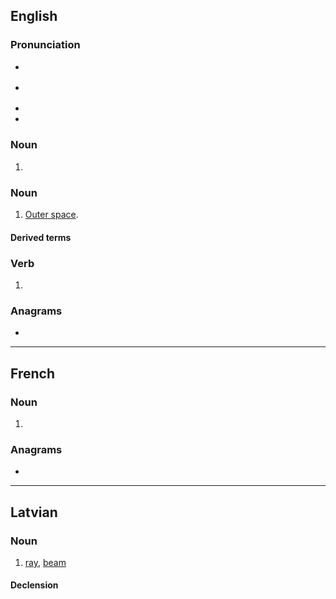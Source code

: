 {{also|Stars}}
==English==

===Pronunciation===
* {{a|GA}} {{IPA|en|/stɑɹz/}}
* {{a|RP}} {{IPA|en|/stɑːz/}}
* {{audio|en|en-us-stars.ogg|Audio (US)}}
* {{rhymes|en|ɑː(ɹ)z}}

===Noun===
{{head|en|noun form}}

# {{plural of|en|star}}

===Noun===
{{en-plural noun}}

# {{lb|en|with "the"}} [[outer space|Outer space]].

====Derived terms====
{{col3|en
|shoot for the stars
|stars and bars
|stars in their eyes
|stars snd stripes
|written in the stars
}}

===Verb===
{{head|en|verb form}}

# {{en-third-person singular of|star}}

===Anagrams===
* {{anagrams|en|a=arsst|sarts|trass|tsars}}

----

==French==

===Noun===
{{head|fr|noun plural form|g=f}}

# {{plural of|fr|star}}

===Anagrams===
* {{l|fr|tsars}}

----

==Latvian==
{{wikipedia|lang=lv}}

===Noun===
{{lv-noun|m|1st}}

# [[ray]], [[beam]]

====Declension====
{{lv-decl-noun|star|s|1st}}
